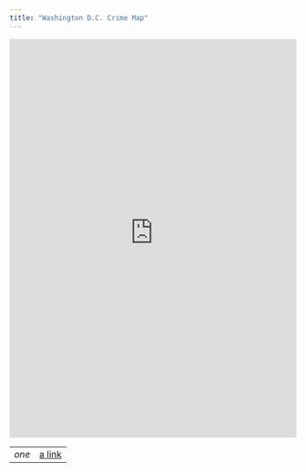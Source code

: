 ```yaml
---
title: "Washington D.C. Crime Map"
---
```



<iframe src="https://easytoremember.shinyapps.io/public_policy/" style="border: none; width: 100%; height: 700px"></iframe>


<table>
<tr>
<td>*one*</td>
<td>[a link](http://google.com)</td>
</tr>
</table>